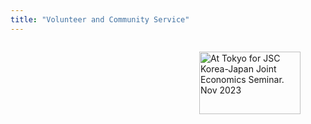 ```yaml
---
title: "Volunteer and Community Service"
---
```


<!-- This page is a demo. I am still currerntly working on this page. -->


<div style="display: flex;">
  <div style="flex: 50%; padding-right: 10px;">

  
  </div>

  <!-- Right Column: Image -->
  <div style="flex: 50%; padding-left: 10px;">
<figure>
    <img src="photos/tokyo_Nov_23.jpg" alt="At Tokyo for JSC Korea-Japan Joint Economics Seminar. Nov 2023" width="100%"/>
    <!-- <figcaption>At Tokyo for JSC Korea-Japan Joint Economics Seminar.<br> -->
    <!-- Nov 2023</figcaption> -->
</figure>
  </div>
</div>